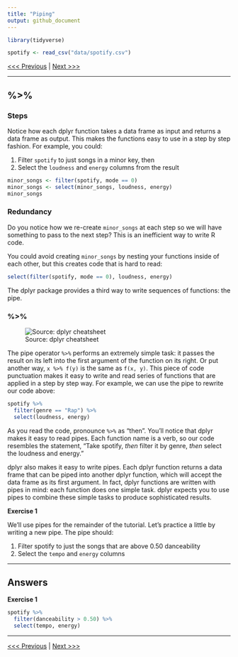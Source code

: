 ```yaml
---
title: "Piping"
output: github_document
---
```


```r
library(tidyverse)
```

```r
spotify <- read_csv("data/spotify.csv")
```

[<<< Previous](02_isolating-data.md) | [Next >>>](04_summarizing-data.md)

-----

## %>%

### Steps

Notice how each dplyr function takes a data frame as input and returns a data frame as output. This makes the functions easy to use in a step by step fashion. For example, you could:

1. Filter `spotify` to just songs in a minor key, then
2. Select the `loudness` and `energy` columns from the result

```r
minor_songs <- filter(spotify, mode == 0)
minor_songs <- select(minor_songs, loudness, energy)
minor_songs
```

### Redundancy
 Do you notice how we re-create `minor_songs` at each step so we will have something to pass to the next step? This is an inefficient way to write R code.

You could avoid creating `minor_songs` by nesting your functions inside of each other, but this creates code that is hard to read:

```r
select(filter(spotify, mode == 0), loudness, energy)
```

The dplyr package provides a third way to write sequences of functions: the pipe.

### %>%

![Source: dplyr cheatsheet][5]

[5]: images/pipes.png

The pipe operator `%>%` performs an extremely simple task: it passes the result on its left into the first argument of the function on its right. Or put another way, `x %>% f(y)` is the same as `f(x, y)`. This piece of code punctuation makes it easy to write and read series of functions that are applied in a step by step way. For example, we can use the pipe to rewrite our code above:

```r
spotify %>% 
  filter(genre == "Rap") %>% 
  select(loudness, energy)
```

As you read the code, pronounce `%>%` as "then". You'll notice that dplyr makes it easy to read pipes. Each function name is a verb, so our code resembles the statement, "Take spotify, _then_ filter it by genre, _then_ select the loudness and energy."

dplyr also makes it easy to write pipes. Each dplyr function returns a data frame that can be piped into another dplyr function, which will accept the data frame as its first argument. In fact, dplyr functions are written with pipes in mind: each function does one simple task. dplyr expects you to use pipes to combine these simple tasks to produce sophisticated results.

**Exercise 1**

We'll use pipes for the remainder of the tutorial. Let's practice a little by writing a new pipe. The pipe should:

1. Filter spotify to just the songs that are above 0.50 danceability
2. Select the `tempo` and `energy` columns

-----

## Answers

**Exercise 1**

```r
spotify %>% 
  filter(danceability > 0.50) %>% 
  select(tempo, energy) 
```

-----

[<<< Previous](02_isolating-data.md) | [Next >>>](04_summarizing-data.md)
